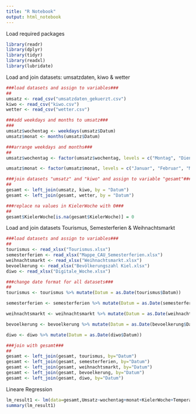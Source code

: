 ```yaml
---
title: "R Notebook"
output: html_notebook
---
```


Load required packages
```r
library(readr)
library(dplyr)
library(tidyr)
library(readxl)
library(lubridate)
```

Load and join datasets: umsatzdaten, kiwo & wetter
```r
###load datasets and assign to variables###
##
umsatz <- read_csv("umsatzdaten_gekuerzt.csv")
kiwo <- read_csv("kiwo.csv") 
wetter <- read_csv("wetter.csv")

###add weekdays and months to umsatz###
###
umsatz$wochentag <- weekdays(umsatz$Datum)
umsatz$monat <- months(umsatz$Datum)

###arrange weekdays and months###
##
umsatz$wochentag <- factor(umsatz$wochentag, levels = c("Montag", "Dienstag", "Mittwoch", "Donnerstag", "Freitag", "Samstag", "Sonntag"))

umsatz$monat <- factor(umsatz$monat, levels = c("Januar", "Februar", "März", "April", "Mai", "Juni", "Juli", "August", "September", "Oktober", "November", "Dezember"))

###join datasets "umsatz" and "kiwo" and assign to variable "gesamt"###
##
gesamt <- left_join(umsatz, kiwo, by = "Datum")
gesamt <- left_join(gesamt, wetter, by = "Datum")

###replace na values in KielerWoche with 0###
##
gesamt$KielerWoche[is.na(gesamt$KielerWoche)] = 0

```

Load and join datasets Tourismus, Semesterferien & Weihnachtsmarkt
```r
###load datasets and assign to variables###
##
tourismus <- read_xlsx("Tourismus.xlsx")
semesterferien <- read_xlsx("Mappe_CAU_Semesterferien.xlsx")
weihnachtsmarkt <- read_xlsx("Weihnachtsmarkt.xlsx")
bevoelkerung <- read_xlsx("Bevölkerungszahl Kiel.xlsx")
diwo <- read_xlsx("Digitale_Woche.xlsx")

###change date format for all datasets###
##
tourismus <- tourismus %>% mutate(Datum = as.Date(tourismus$Datum)) 

semesterferien <- semesterferien %>% mutate(Datum = as.Date(semesterferien$Datum))

weihnachtsmarkt <- weihnachtsmarkt %>% mutate(Datum = as.Date(weihnachtsmarkt$Datum))

bevoelkerung <- bevoelkerung %>% mutate(Datum = as.Date(bevoelkerung$Datum))

diwo <- diwo %>% mutate(Datum = as.Date(diwo$Datum))

###join with gesamt###
##
gesamt <- left_join(gesamt, tourismus, by="Datum")
gesamt <- left_join(gesamt, semesterferien, by="Datum")
gesamt <- left_join(gesamt, weihnachtsmarkt, by="Datum")
gesamt <- left_join(gesamt, bevoelkerung, by="Datum")
gesamt <- left_join(gesamt, diwo, by="Datum")
```

Lineare Regression
```r
lm_result1 <- lm(data=gesamt,Umsatz~wochentag+monat+KielerWoche+Temperatur+Windgeschwindigkeit+CAU_Semesterferien)
summary(lm_result1)
```

